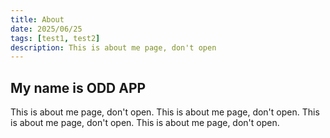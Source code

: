 ```yaml
---
title: About
date: 2025/06/25
tags: [test1, test2]
description: This is about me page, don't open
---
```



## My name is ODD APP

This is about me page, don't open. This is about me page, don't open.
This is about me page, don't open. This is about me page, don't open.

<ImageZoom src="/images/logo.png" alt="app screen" width={500} height={300} />
